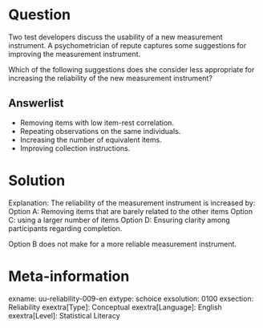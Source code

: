 Question
========
Two test developers discuss the usability of a new measurement instrument. A psychometrician of repute captures some suggestions for improving the measurement instrument.

Which of the following suggestions does she consider less appropriate for increasing the reliability of the new measurement instrument?

  
Answerlist
----------
* Removing items with low item-rest correlation.
* Repeating observations on the same individuals.
* Increasing the number of equivalent items.
* Improving collection instructions.


Solution
========
  
Explanation: The reliability of the measurement instrument is increased by: Option A: Removing items that are barely related to the other items Option C: using a larger number of items Option D: Ensuring clarity among participants regarding completion.

Option B does not make for a more reliable measurement instrument.

Meta-information
================
exname: uu-reliability-009-en
extype: schoice
exsolution: 0100
exsection: Reliability
exextra[Type]: Conceptual
exextra[Language]: English
exextra[Level]: Statistical Literacy
